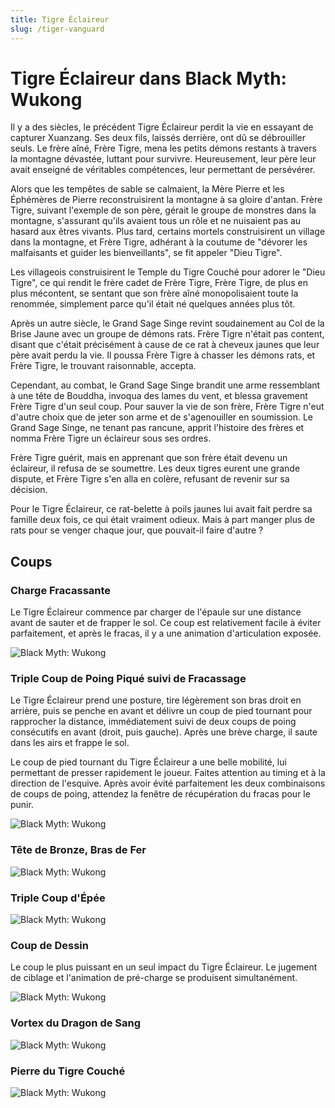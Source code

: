 ```yaml
---
title: Tigre Éclaireur
slug: /tiger-vanguard
---
```


# Tigre Éclaireur dans Black Myth: Wukong

Il y a des siècles, le précédent Tigre Éclaireur perdit la vie en essayant de capturer Xuanzang. Ses deux fils, laissés derrière, ont dû se débrouiller seuls. Le frère aîné, Frère Tigre, mena les petits démons restants à travers la montagne dévastée, luttant pour survivre. Heureusement, leur père leur avait enseigné de véritables compétences, leur permettant de persévérer.

Alors que les tempêtes de sable se calmaient, la Mère Pierre et les Éphémères de Pierre reconstruisirent la montagne à sa gloire d'antan. Frère Tigre, suivant l'exemple de son père, gérait le groupe de monstres dans la montagne, s'assurant qu'ils avaient tous un rôle et ne nuisaient pas au hasard aux êtres vivants. Plus tard, certains mortels construisirent un village dans la montagne, et Frère Tigre, adhérant à la coutume de "dévorer les malfaisants et guider les bienveillants", se fit appeler "Dieu Tigre".

Les villageois construisirent le Temple du Tigre Couché pour adorer le "Dieu Tigre", ce qui rendit le frère cadet de Frère Tigre, Frère Tigre, de plus en plus mécontent, se sentant que son frère aîné monopolisaient toute la renommée, simplement parce qu'il était né quelques années plus tôt.

Après un autre siècle, le Grand Sage Singe revint soudainement au Col de la Brise Jaune avec un groupe de démons rats. Frère Tigre n'était pas content, disant que c'était précisément à cause de ce rat à cheveux jaunes que leur père avait perdu la vie. Il poussa Frère Tigre à chasser les démons rats, et Frère Tigre, le trouvant raisonnable, accepta.

Cependant, au combat, le Grand Sage Singe brandit une arme ressemblant à une tête de Bouddha, invoqua des lames du vent, et blessa gravement Frère Tigre d'un seul coup. Pour sauver la vie de son frère, Frère Tigre n'eut d'autre choix que de jeter son arme et de s'agenouiller en soumission. Le Grand Sage Singe, ne tenant pas rancune, apprit l'histoire des frères et nomma Frère Tigre un éclaireur sous ses ordres.

Frère Tigre guérit, mais en apprenant que son frère était devenu un éclaireur, il refusa de se soumettre. Les deux tigres eurent une grande dispute, et Frère Tigre s'en alla en colère, refusant de revenir sur sa décision.

Pour le Tigre Éclaireur, ce rat-belette à poils jaunes lui avait fait perdre sa famille deux fois, ce qui était vraiment odieux. Mais à part manger plus de rats pour se venger chaque jour, que pouvait-il faire d'autre ?

## Coups

### Charge Fracassante

Le Tigre Éclaireur commence par charger de l'épaule sur une distance avant de sauter et de frapper le sol. Ce coup est relativement facile à éviter parfaitement, et après le fracas, il y a une animation d'articulation exposée.

<img src="https://image.informedainews.com/tv1.gif" alt="Black Myth: Wukong"/>

### Triple Coup de Poing Piqué suivi de Fracassage

Le Tigre Éclaireur prend une posture, tire légèrement son bras droit en arrière, puis se penche en avant et délivre un coup de pied tournant pour rapprocher la distance, immédiatement suivi de deux coups de poing consécutifs en avant (droit, puis gauche). Après une brève charge, il saute dans les airs et frappe le sol.

Le coup de pied tournant du Tigre Éclaireur a une belle mobilité, lui permettant de presser rapidement le joueur. Faites attention au timing et à la direction de l'esquive. Après avoir évité parfaitement les deux combinaisons de coups de poing, attendez la fenêtre de récupération du fracas pour le punir.

<img src="https://image.informedainews.com/tv2.gif" alt="Black Myth: Wukong"/>

### Tête de Bronze, Bras de Fer

<img src="https://image.informedainews.com/tv3.gif" alt="Black Myth: Wukong"/>

### Triple Coup d'Épée

<img src="https://image.informedainews.com/tv4.gif" alt="Black Myth: Wukong"/>

### Coup de Dessin

Le coup le plus puissant en un seul impact du Tigre Éclaireur. Le jugement de ciblage et l'animation de pré-charge se produisent simultanément.

<img src="https://image.informedainews.com/tv5.gif" alt="Black Myth: Wukong"/>

### Vortex du Dragon de Sang

<img src="https://image.informedainews.com/tv6.gif" alt="Black Myth: Wukong"/>

### Pierre du Tigre Couché

<img src="https://image.informedainews.com/tv7.gif" alt="Black Myth: Wukong"/>